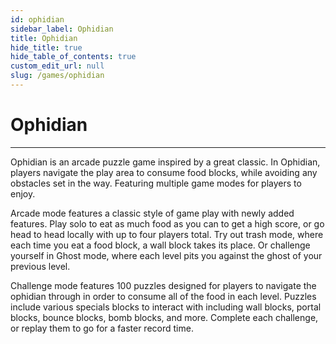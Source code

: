```yaml
---
id: ophidian
sidebar_label: Ophidian
title: Ophidian
hide_title: true
hide_table_of_contents: true
custom_edit_url: null
slug: /games/ophidian
---
```



# Ophidian
---  
<div class="game-trailer">
        <div class="player-wrapper">
            <ReactPlayer
                url='https://www.youtube.com/watch?v=OHsSIbKU-SQ'
                className='react-player'
                width='100%'
                height='100%' />
        </div>
</div>

Ophidian is an arcade puzzle game inspired by a great classic. In Ophidian, players navigate the play area to consume food blocks, while avoiding any obstacles set in the way. Featuring multiple game modes for players to enjoy.

Arcade mode features a classic style of game play with newly added features. Play solo to eat as much food as you can to get a high score, or go head to head locally with up to four players total. Try out trash mode, where each time you eat a food block, a wall block takes its place. Or challenge yourself in Ghost mode, where each level pits you against the ghost of your previous level.

Challenge mode features 100 puzzles designed for players to navigate the ophidian through in order to consume all of the food in each level. Puzzles include various specials blocks to interact with including wall blocks, portal blocks, bounce blocks, bomb blocks, and more. Complete each challenge, or replay them to go for a faster record time.



<div class="block">
    <div class="block-platforms">
        <div class="platform">
            <a href="https://store.steampowered.com/app/697710/Ophidian/" target="_blank">
                <div class="platform-badge steam-badge invert-badge-dark"></div>
            </a>
        </div>
    </div>
</div>